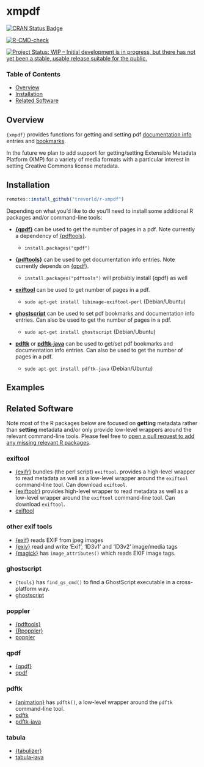 # xmpdf

[![CRAN Status Badge](https://www.r-pkg.org/badges/version/xmpdf)](https://cran.r-project.org/package=xmpdf)

[![R-CMD-check](https://github.com/trevorld/r-xmpdf/workflows/R-CMD-check/badge.svg)](https://github.com/trevorld/r-xmpdf/actions)

[![Project Status: WIP – Initial development is in progress, but there has not yet been a stable, usable release suitable for the public.](https://www.repostatus.org/badges/latest/wip.svg)](https://www.repostatus.org/#wip)

### Table of Contents

* [Overview](#overview)
* [Installation](#installation)
* [Related Software](#similar)

## <a name="overview">Overview</a>

`{xmpdf}` provides functions for getting and setting pdf [documentation info](https://opensource.adobe.com/dc-acrobat-sdk-docs/library/pdfmark/pdfmark_Basic.html#document-info-dictionary-docinfo) entries and [bookmarks](https://opensource.adobe.com/dc-acrobat-sdk-docs/library/pdfmark/pdfmark_Basic.html#bookmarks-out).

In the future we plan to add support for getting/setting Extensible Metadata Platform (XMP) for a variety of media formats with a particular interest in setting Creative Commons license metadata.

## <a name="installation">Installation</a>

```r
remotes::install_github("trevorld/r-xmpdf")
```

Depending on what you'd like to do you'll need to install some additional R packages and/or command-line tools:

* **[{qpdf}](https://cran.r-project.org/web/packages/qpdf/index.html)** can be used to get the number of pages in a pdf.  Note currently a dependency of [{pdftools}](https://docs.ropensci.org/pdftools/).

  + `install.packages("qpdf")`

* **[{pdftools}](https://docs.ropensci.org/pdftools/)** can be used to get documentation info entries.
  Note currently depends on [{qpdf}](https://cran.r-project.org/web/packages/qpdf/index.html).

  + `install.packages("pdftools")` will probably install {qpdf} as well

* **[exiftool](https://exiftool.org/)** can be used to get number of pages in a pdf.

  + `sudo apt-get install libimage-exiftool-perl` (Debian/Ubuntu)

* **[ghostscript](https://www.ghostscript.com/)** can be used to set pdf bookmarks and documentation info entries. Can also be used to get the number of pages in a pdf.

  + `sudo apt-get install ghostscript` (Debian/Ubuntu)

* **[pdftk](https://www.pdflabs.com/tools/pdftk-the-pdf-toolkit/)** or **[pdftk-java](https://gitlab.com/pdftk-java/pdftk)** can be used to get/set pdf bookmarks and documentation info entries.  Can also be used to get the number of pages in a pdf.

  + `sudo apt-get install pdftk-java` (Debian/Ubuntu)

## <a name="examples">Examples</a>

## <a name="similar">Related Software</a>

Note most of the R packages below are focused on **getting** metadata rather than **setting** metadata
and/or only provide low-level wrappers around the relevant command-line tools.
Please feel free to [open a pull request to add any missing relevant R packages](https://github.com/trevorld/r-xmpdf/edit/main/README.Rmd).

### exiftool

* [{exifr}](https://github.com/paleolimbot/exifr) bundles (the perl script) `exiftool`.
  provides a high-level wrapper to read metadata as well as a low-level wrapper around the `exiftool` command-line tool.
  Can download `exiftool`.
* [{exiftoolr}](https://github.com/JoshOBrien/exiftoolr) 
  provides high-level wrapper to read metadata as well as a low-level wrapper around the `exiftool` command-line tool.
  Can download `exiftool`.
* [exiftool](https://exiftool.org/)

### other exif tools

* [{exif}](https://github.com/Ironholds/exif) reads EXIF from jpeg images
* [{exiv}](https://github.com/hrbrmstr/exiv) read and write ‘Exif’, ‘ID3v1’ and ‘ID3v2’ image/media tags
* [{magick}](https://github.com/ropensci/magick) has `image_attributes()` which reads EXIF image tags.

### ghostscript

* `{tools}` has `find_gs_cmd()` to find a GhostScript executable in a cross-platform way.
* [ghostscript](https://www.ghostscript.com/)

### poppler

* [{pdftools}](https://docs.ropensci.org/pdftools/)
* [{Rpoppler}](https://cran.r-project.org/web/packages/Rpoppler/index.html)
* [poppler](https://poppler.freedesktop.org/)

### qpdf

* [{qpdf}](https://cran.r-project.org/web/packages/qpdf/index.html)
* [qpdf](https://qpdf.sourceforge.io/)

### pdftk

* [{animation}](https://yihui.org/animation/) has `pdftk()`, a low-level wrapper around the `pdftk` command-line tool.
* [pdftk](https://www.pdflabs.com/tools/pdftk-the-pdf-toolkit/)
* [pdftk-java](https://gitlab.com/pdftk-java/pdftk)

### tabula

* [{tabulizer}](https://github.com/ropensci/tabulizer)
* [tabula-java](https://github.com/tabulapdf/tabula-java/)
